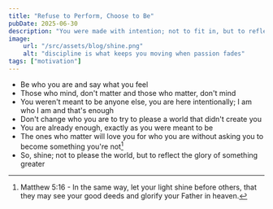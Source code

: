 ```yaml
---
title: "Refuse to Perform, Choose to Be"
pubDate: 2025-06-30
description: "You were made with intention; not to fit in, but to reflect something greater"
image:
    url: "/src/assets/blog/shine.png"
    alt: "discipline is what keeps you moving when passion fades"
tags: ["motivation"]
---
```


<BlogLayout
    title={frontmatter.title}
    description={frontmatter.description}
    image={frontmatter.image.url}
    alt={frontmatter.image.alt}
    date={(frontmatter.pubDate).toString().slice(0,10)}
    tags={frontmatter.tags}>

<span>

- Be who you are and say what you feel
- Those who mind, don't matter and those who matter, don't mind
- You weren't meant to be anyone else, you are here intentionally; I am who I am and that's enough
- Don't change who you are to try to please a world that didn't create you
- You are already enough, exactly as you were meant to be
- The ones who matter will love you for who you are without asking you to become something you're not[^1]
- So, shine; not to please the world, but to reflect the glory of something greater

[^1]:Matthew 5:16 - In the same way, let your light shine before others, that they may see your good deeds and glorify your Father in heaven.

</span>
</BlogLayout>
